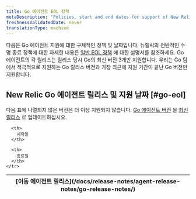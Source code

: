 ```yaml
---
title: Go 에이전트 EOL 정책
metaDescription: 'Policies, start and end dates for support of New Relic Go agent releases.'
freshnessValidatedDate: never
translationType: machine
---
```


다음은 Go 에이전트 지원에 대한 구체적인 정책 및 날짜입니다. 뉴렐릭의 전반적인 수명 종료 정책에 대한 자세한 내용은 [일반 EOL 정책](/docs/licenses/end-of-life/notification-changes-new-relic-saas-features-distributed-software/) 에 대한 설명서를 참조하세요. Go 에이전트의 각 릴리스는 릴리스 당시 Go의 최신 버전 3개만 지원합니다. 우리는 Go 팀에서 적극적으로 지원하는 Go 릴리스 버전과 가장 최근에 지원 기간이 끝난 Go 버전만 지원합니다.

## New Relic Go 에이전트 릴리스 및 지원 날짜 [#go-eol]

다음 표에 나열되지 않은 버전은 더 이상 지원되지 않습니다. [Go 에이전트 버전](/docs/apm/agents/go-agent/installation/update-go-agent) 을 [최신 릴리스](/docs/release-notes/agent-release-notes/go-release-notes/) 로 업데이트하십시오.

<EolPage agent="go"/>

<table>
  <thead>
    <tr>
      <th>
        [이동 에이전트 릴리스](/docs/release-notes/agent-release-notes/go-release-notes/)
      </th>

      <th>
        시작일
      </th>

      <th>
        종료일
      </th>
    </tr>
  </thead>
</table>